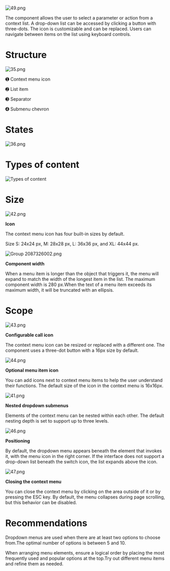 ![49.png](/static/images/design/DropdownMenu/49.png)

The component allows the user to select a parameter or action from a context list. A drop-down list can be accessed by clicking a button with three-dots. The icon is customizable and can be replaced. Users can navigate between items on the list using keyboard controls.


# ****Structure****

![35.png](/static/images/design/DropdownMenu/35.png)

➊ Context menu icon

➋ List item

➌ Separator

➍ Submenu chevron

# ****States****

![36.png](/static/images/design/DropdownMenu/36.png)

# Types of **content**

![Types of content](/static/images/design/DropdownMenu/Types.png)

# Size

![42.png](/static/images/design/DropdownMenu/42.png)

**Icon**

The context menu icon has four built-in sizes by default.

Size S: 24x24 px, M: 28x28 px, L: 36x36 px, and XL: 44x44 px.

![Group 2087326002.png](/static/images/design/DropdownMenu/Group_2087326002.png)

**Component width**

When a menu item is longer than the object that triggers it, the menu will expand to match the width of the longest item in the list. The maximum component width is 280 px.When the text of a menu item exceeds its maximum width, it will be truncated with an ellipsis.

# Scope

![43.png](/static/images/design/DropdownMenu/43.png)

**Configurable call icon**

The context menu icon can be resized or replaced with a different one. The component uses a three-dot button with a 16px size by default.

![44.png](/static/images/design/DropdownMenu/44.png)

**Optional menu item icon**

You can add icons next to context menu items to help the user understand their functions. The default size of the icon in the context menu is 16x16px.

![41.png](/static/images/design/DropdownMenu/41%201.png)

**Nested dropdown submenus**

Elements of the context menu can be nested within each other. The default nesting depth is set to support up to three levels.

![46.png](/static/images/design/DropdownMenu/46.png)

**Positioning**

By default, the dropdown menu appears beneath the element that invokes it, with the menu icon in the right corner. If the interface does not support a drop-down list beneath the switch icon, the list expands above the icon.

![47.png](/static/images/design/DropdownMenu/47.png)

**Closing the context menu**

You can close the context menu by clicking on the area outside of it or by pressing the ESC key. By default, the menu collapses during page scrolling, but this behavior can be disabled.

# Recommendations

Dropdown menus are used when there are at least two options to choose from.The optimal number of options is between 5 and 10.

When arranging menu elements, ensure a logical order by placing the most frequently used and popular options at the top.Try out different menu items and refine them as needed.